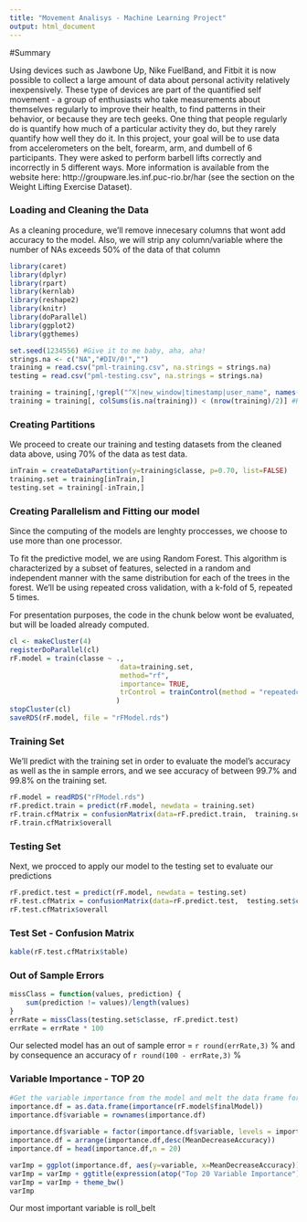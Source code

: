 ```yaml
---
title: "Movement Analisys - Machine Learning Project"
output: html_document
---
```


#Summary

Using devices such as Jawbone Up, Nike FuelBand, and Fitbit it is now possible to collect a large amount of data about personal activity relatively inexpensively. These type of devices are part of the quantified self movement - a group of enthusiasts who take measurements about themselves regularly to improve their health, to find patterns in their behavior, or because they are tech geeks. One thing that people regularly do is quantify how much of a particular activity they do, but they rarely quantify how well they do it. In this project, your goal will be to use data from accelerometers on the belt, forearm, arm, and dumbell of 6 participants. They were asked to perform barbell lifts correctly and incorrectly in 5 different ways. More information is available from the website here: http://groupware.les.inf.puc-rio.br/har (see the section on the Weight Lifting Exercise Dataset).

### Loading and Cleaning the Data

As a cleaning procedure, we'll remove innecesary columns that wont add accuracy to the model. Also, we will strip any column/variable where the number of NAs exceeds 50% of the data of that column

```r
library(caret)
library(dplyr)
library(rpart)
library(kernlab)
library(reshape2)
library(knitr)
library(doParallel)
library(ggplot2)
library(ggthemes)

set.seed(1234556) #Give it to me baby, aha, aha! 
strings.na <- c("NA","#DIV/0!","")
training = read.csv("pml-training.csv", na.strings = strings.na)
testing = read.csv("pml-testing.csv", na.strings = strings.na)

training = training[,!grepl("^X|new_window|timestamp|user_name", names(training))] #Removing Columns
training = training[, colSums(is.na(training)) < (nrow(training)/2)] #Remove Columns With NAs > 50%
```

### Creating Partitions
We proceed to create our training and testing datasets from the cleaned data above, using 70% of the data as test data. 

```r
inTrain = createDataPartition(y=training$classe, p=0.70, list=FALSE)
training.set = training[inTrain,]
testing.set = training[-inTrain,]
```

### Creating Parallelism and Fitting our model
Since the computing of the models are lenghty proccesses, we choose to use more than one processor. 

To fit the predictive model, we are using Random Forest. This algorithm is characterized by a subset of features, selected in a random and independent manner with the same distribution for each of the trees in the forest. We'll be using repeated cross validation, with a k-fold of 5, repeated 5 times. 

For presentation purposes, the code in the chunk below wont be evaluated, but will be loaded already computed.

```r
cl <- makeCluster(4)
registerDoParallel(cl)
rF.model = train(classe ~ .,
                           data=training.set,
                           method="rf",
                           importance= TRUE,
                           trControl = trainControl(method = "repeatedcv", number = 5, repeats = 5)
                          )
stopCluster(cl)
saveRDS(rF.model, file = "rFModel.rds")
```

### Training Set
We'll predict with the training set in order to evaluate the model's accuracy as well as the in sample errors, and we see accuracy of between 99.7% and 99.8% on the training set. 

```r
rF.model = readRDS("rFModel.rds")
rF.predict.train = predict(rF.model, newdata = training.set)
rF.train.cfMatrix = confusionMatrix(data=rF.predict.train,  training.set$classe)
rF.train.cfMatrix$overall
```

### Testing Set
Next, we procced to apply our model to the testing set to evaluate our predictions

```r
rF.predict.test = predict(rF.model, newdata = testing.set)
rF.test.cfMatrix = confusionMatrix(data=rF.predict.test,  testing.set$classe)
rF.test.cfMatrix$overall
```

### Test Set - Confusion Matrix
```r
kable(rF.test.cfMatrix$table)
```

### Out of Sample Errors
```r
missClass = function(values, prediction) {
    sum(prediction != values)/length(values)
}
errRate = missClass(testing.set$classe, rF.predict.test)
errRate = errRate * 100
```
Our selected model has an out of sample error = `r round(errRate,3)` % 
and by consequence an accuracy of `r round(100 - errRate,3)` %

### Variable Importance - TOP 20
```r

#Get the variable importance from the model and melt the data frame for plotting
importance.df = as.data.frame(importance(rF.model$finalModel))
importance.df$variable = rownames(importance.df)
  
importance.df$variable = factor(importance.df$variable, levels = importance.df$variable[order(importance.df$MeanDecreaseAccuracy)])
importance.df = arrange(importance.df,desc(MeanDecreaseAccuracy))
importance.df = head(importance.df,n = 20)

varImp = ggplot(importance.df, aes(y=variable, x=MeanDecreaseAccuracy)) + geom_point(size = 4) 
varImp = varImp + ggtitle(expression(atop("Top 20 Variable Importance"))) + labs( x="Mean decrease in accuracy", y="Predictor")
varImp = varImp + theme_bw()
varImp
```

Our most important variable is roll_belt